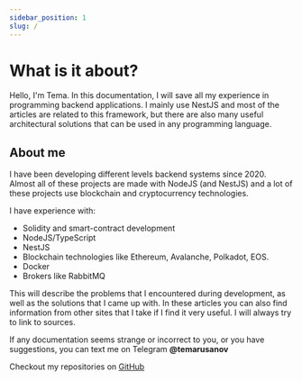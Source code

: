 ```yaml
---
sidebar_position: 1
slug: /
---
```


# What is it about?

Hello, I'm Tema. In this documentation, I will save all my experience in programming backend applications. I mainly use NestJS and most of the articles are related to this framework, but there are also many useful architectural solutions that can be used in any programming language.

## About me

I have been developing different levels backend systems since 2020. Almost all of these projects are made with NodeJS (and NestJS) and a lot of these projects use blockchain and cryptocurrency technologies.

I have experience with:

- Solidity and smart-contract development
- NodeJS/TypeScript
- NestJS
- Blockchain technologies like Ethereum, Avalanche, Polkadot, EOS.
- Docker
- Brokers like RabbitMQ

This will describe the problems that I encountered during development, as well as the solutions that I came up with. In these articles you can also find information from other sites that I take if I find it very useful. I will always try to link to sources.

If any documentation seems strange or incorrect to you, or you have suggestions, you can text me on Telegram **@temarusanov**

Checkout my repositories on [GitHub](https://github.com/temarusanov)
